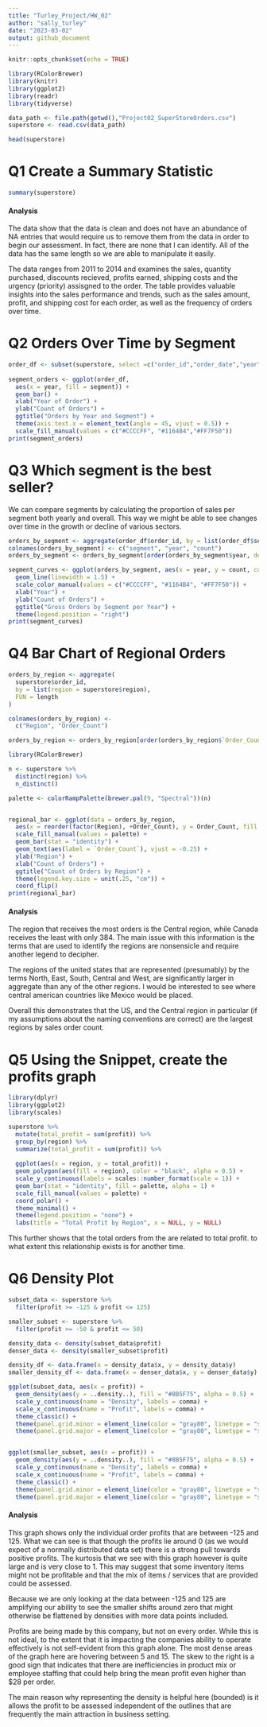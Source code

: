 ```yaml
---
title: "Turley_Project/HW_02"
author: "sally_turley"
date: "2023-03-02"
output: github_document
---
```


```r
knitr::opts_chunk$set(echo = TRUE)
```

```r

library(RColorBrewer)
library(knitr)
library(ggplot2)
library(readr)
library(tidyverse)
```

```r
data_path <- file.path(getwd(),"Project02_SuperStoreOrders.csv")
superstore <- read.csv(data_path)
```

```r
head(superstore)
```

# Q1 Create a Summary Statistic

```r
summary(superstore)
```

#### Analysis

The data show that the data is clean and does not have an abundance of NA entries that would require us to remove them from the data in order to begin our assessment. In fact, there are none that I can identify. All of the data has the same length so we are able to manipulate it easily.

The data ranges from 2011 to 2014 and examines the sales, quantity purchased, discounts recieved, profits earned, shipping costs and the urgency (priority) assisgned to the order. The table provides valuable insights into the sales performance and trends, such as the sales amount, profit, and shipping cost for each order, as well as the frequency of orders over time.

# Q2 Orders Over Time by Segment

```r
order_df <- subset(superstore, select =c("order_id","order_date","year", "segment"))
                   
segment_orders <- ggplot(order_df, 
  aes(x = year, fill = segment)) +
  geom_bar() +
  xlab("Year of Order") +
  ylab("Count of Orders") +
  ggtitle("Orders by Year and Segment") +
  theme(axis.text.x = element_text(angle = 45, vjust = 0.5)) +
  scale_fill_manual(values = c("#CCCCFF", "#1164B4","#FF7F50"))
print(segment_orders)
```

# Q3 Which segment is the best seller?

We can compare segments by calculating the proportion of sales per segment both yearly and overall. This way we might be able to see changes over time in the growth or decline of various sectors.

```r
orders_by_segment <- aggregate(order_df$order_id, by = list(order_df$segment, order_df$year), FUN = length)
colnames(orders_by_segment) <- c("segment", "year", "count")
orders_by_segment <- orders_by_segment[order(orders_by_segment$year, decreasing = FALSE),]

segment_curves <- ggplot(orders_by_segment, aes(x = year, y = count, color = segment)) +
  geom_line(linewidth = 1.5) +
  scale_color_manual(values = c("#CCCCFF", "#1164B4", "#FF7F50")) +
  xlab("Year") +
  ylab("Count of Orders") +
  ggtitle("Gross Orders by Segment per Year") +
  theme(legend.position = "right") 
print(segment_curves)
```

# Q4 Bar Chart of Regional Orders

```r
orders_by_region <- aggregate(
  superstore$order_id,
  by = list(region = superstore$region),
  FUN = length
)

colnames(orders_by_region) <- 
  c("Region", "Order_Count")

orders_by_region <- orders_by_region[order(orders_by_region$`Order_Count`, decreasing = TRUE),]
```

```r
library(RColorBrewer)

n <- superstore %>% 
  distinct(region) %>% 
  n_distinct()

palette <- colorRampPalette(brewer.pal(9, "Spectral"))(n)

```

```r

```

```r
regional_bar <- ggplot(data = orders_by_region,
  aes(x = reorder(factor(Region), +Order_Count), y = Order_Count, fill = Region)) +
  scale_fill_manual(values = palette) +
  geom_bar(stat = "identity") +
  geom_text(aes(label = `Order_Count`), vjust = -0.25) +
  ylab("Region") +
  xlab("Count of Orders") +
  ggtitle("Count of Orders by Region") +
  theme(legend.key.size = unit(.25, "cm")) +
  coord_flip()
print(regional_bar) 
```

#### Analysis

The region that receives the most orders is the Central region, while Canada receives the least with only 384. The main issue with this information is the terms that are used to identify the regions are nonsensicle and require another legend to decipher.

The regions of the united states that are represented (presumably) by the terms North, East, South, Central and West, are significantly larger in aggregate than any of the other regions. I would be interested to see where central american countries like Mexico would be placed.

Overall this demonstrates that the US, and the Central region in particular (if my assumptions about the naming conventions are correct) are the largest regions by sales order count.

# Q5 Using the Snippet, create the profits graph

```r
library(dplyr)
library(ggplot2)
library(scales)

superstore %>% 
  mutate(total_profit = sum(profit)) %>%
  group_by(region) %>%
  summarize(total_profit = sum(profit)) %>%
  
  ggplot(aes(x = region, y = total_profit)) +
  geom_polygon(aes(fill = region), color = "black", alpha = 0.5) +
  scale_y_continuous(labels = scales::number_format(scale = 1)) +
  geom_bar(stat = "identity", fill = palette, alpha = 1) +
  scale_fill_manual(values = palette) +
  coord_polar() +
  theme_minimal() +
  theme(legend.position = "none") +
  labs(title = "Total Profit by Region", x = NULL, y = NULL)
```

This further shows that the total orders from the are related to total profit. to what extent this relationship exists is for another time.

# Q6 Density Plot

```r

subset_data <- superstore %>%
  filter(profit >= -125 & profit <= 125)

smaller_subset <- superstore %>%
  filter(profit >= -50 & profit <= 50)


```

```r
density_data <- density(subset_data$profit)
denser_data <- density(smaller_subset$profit)
```

```r
density_df <- data.frame(x = density_data$x, y = density_data$y)
smaller_density_df <- data.frame(x = denser_data$x, y = denser_data$y)

ggplot(subset_data, aes(x = profit)) +
  geom_density(aes(y = ..density..), fill = "#8B5F75", alpha = 0.5) +
  scale_y_continuous(name = "Density", labels = comma) +
  scale_x_continuous(name = "Profit", labels = comma) +
  theme_classic() +
  theme(panel.grid.minor = element_line(color = "gray80", linetype = "solid")) +
  theme(panel.grid.major = element_line(color = "gray80", linetype = "solid"))


ggplot(smaller_subset, aes(x = profit)) +
  geom_density(aes(y = ..density..), fill = "#8B5F75", alpha = 0.5) +
  scale_y_continuous(name = "Density", labels = comma) +
  scale_x_continuous(name = "Profit", labels = comma) +
  theme_classic() +
  theme(panel.grid.minor = element_line(color = "gray80", linetype = "solid")) +
  theme(panel.grid.major = element_line(color = "gray80", linetype = "solid"))
```

#### Analysis

This graph shows only the individual order profits that are between -125 and 125. What we can see is that though the profits lie around 0 (as we would expect of a normally distributed data set) there is a strong pull towards positive profits. The kurtosis that we see with this graph however is quite large and is very close to 1. This may suggest that some inventory items might not be profitable and that the mix of items / services that are provided could be assessed.

Because we are only looking at the data between -125 and 125 are amplifying our ability to see the smaller shifts around zero that might otherwise be flattened by densities with more data points included.

Profits are being made by this company, but not on every order. While this is not ideal, to the extent that it is impacting the companies ability to operate effectively is not self-evident from this graph alone. The most dense areas of the graph here are hovering between 5 and 15. The skew to the right is a good sign that indicates that there are inefficiencies in product mix or employee staffing that could help bring the mean profit even higher than \$28 per order.

The main reason why representing the density is helpful here (bounded) is it allows the profit to be assessed independent of the outlines that are frequently the main attraction in business setting.
